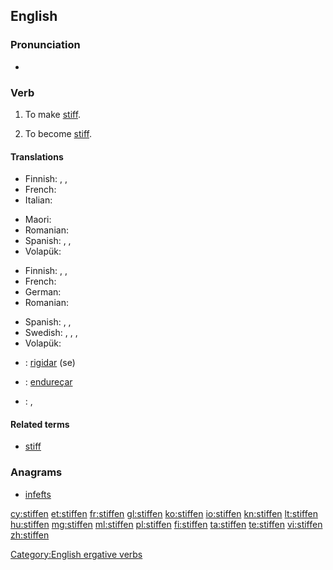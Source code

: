 ==English==

===Pronunciation===
* {{rhymes|ɪfən}}

===Verb===
{{en-verb}}

# {{transitive}} To make [[stiff]].
# {{intransitive}} To become [[stiff]].

====Translations====
{{trans-top|to make stiff}}
* Finnish: {{t-|fi|jäykistää}}, {{t-|fi|jähmettää}}, {{t-|fi|kangistaa}}
* French: {{t+|fr|raidir}}
* Italian: {{t-|it|irrigidire}}
{{trans-mid}}
* Maori: {{t|mi|whakamakiki}}
* Romanian: {{t+|ro|întări}}
* Spanish: {{t|es|atiesar}}, {{t|es|entiesar}}, {{t|es|endurecer}}
* Volapük: {{t+|vo|stifükön}}
{{trans-bottom}}

{{trans-top|to become stiff}}
* Finnish: {{t+|fi|jäykistyä}}, {{t-|fi|jähmettyä}}, {{t-|fi|kangistua}}
* French: {{t+|fr|raidir}}
* German: {{t+|de|versteifen}}
* Romanian: {{t+|ro|întări}}
{{trans-mid}}
* Spanish: {{t|es|atiesarse}}, {{t|es|entiesarse}}, {{t|es|endurecerse}}
* Swedish: {{t|sv|styvna}}, {{t|sv|stelna}}, {{t|sv|styv|alt=bli styv}}, {{t|sv|stel|alt=bli stel}}
* Volapük: {{t+|vo|stifikön}}
{{trans-bottom}}

{{checktrans-top}}
* {{ttbc|ia}}: [[rigidar]] (se)
{{trans-mid}}
* {{ttbc|pt}}: [[endureçar]]
* {{ttbc|es}}: {{t-|es|atiesar|alt=atiesarse}}, {{t-|es|endurecer|alt=endurecerse}}
{{trans-bottom}}

====Related terms====
* [[stiff]]

===Anagrams===
* [[infefts#English|infefts]]

[[Category:English ergative verbs]]

[[cy:stiffen]]
[[et:stiffen]]
[[fr:stiffen]]
[[gl:stiffen]]
[[ko:stiffen]]
[[io:stiffen]]
[[kn:stiffen]]
[[lt:stiffen]]
[[hu:stiffen]]
[[mg:stiffen]]
[[ml:stiffen]]
[[pl:stiffen]]
[[fi:stiffen]]
[[ta:stiffen]]
[[te:stiffen]]
[[vi:stiffen]]
[[zh:stiffen]]